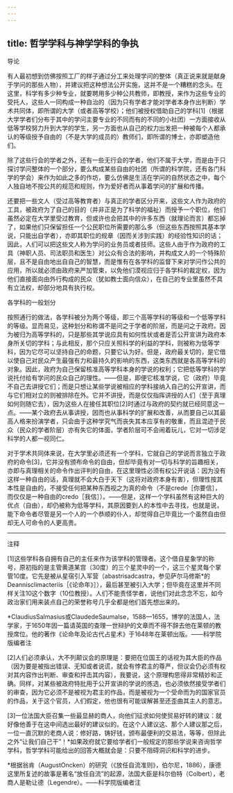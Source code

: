 ```yaml
---
---
---
```

title: 哲学学科与神学学科的争执
---





导论


有人最初想到仿佛按照工厂的样子通过分工来处理学问的整体（真正说来就是献身于学问的那些人物），并建议把这种想法公开实施，这并不是一个糟糕的念头。在这里，科学有多少种专业，就要聘用多少种公共教师，即教授，来作为这些专业的受托人，这些人一同构成一种自治的（因为只有学者才能对学者本身作出判断）学术共同体，即所谓的大学（或者高等学校）；他们被授权借助自己的学科[1]（根据大学学者们分布于其中的学问主要专业的不同而有的不同的小社团）一方面接收从低等学校努力升到大学的学生，另一方面也从自己的权力出发把一种被每个人都承认的等级授予自由的（不是大学的成员的）教师们，即所谓的博士，亦即塑造他们。

除了这些行会的学者之外，还有一些无行会的学者，他们不属于大学，而是由于只探讨学问整体的一个部分，要么构成某些自由的社团（所谓的科学院，还有各门科学的学会）来作为如此之多的作坊，要么仿佛是生活在学问的自然状态之中，每个人独自地不按公共的规范和规则，作为爱好者而从事着学问的扩展和传播。

还要把一些文人（受过高等教育者）与真正的学者区分开来，这些文人作为政府的工具，被政府为了自己的目的（并非正是为了科学的福祉）而授予一个职位，他们虽然必定在大学里受过教育，但或许也会把其中的许多东西（就理论而言）都忘掉了，如果他们只保留担任一个公民职位所需要的那么多（但这些东西按照其基本学说，只能出自学者），亦即其职位的规章（因而关涉到实践）的经验性知识的话；因此，人们可以把这些文人称为学问的业务员或者技师。这些人由于作为政府的工具（神职人员、司法职员和医生）对公众有合法的影响，并构成文人的一个特殊阶层，且不是自由地出自自己的智慧，而是惟有在各学科的监督下来对学问作公共的应用，所以就必须由政府来严加管束，以免他们漠视应归于各学科的裁定权，因为他们直接面向由外行构成的民众（犹如教士面向信众），在自己的专业里虽然不具有立法权，却部分地具有执行权。

各学科的一般划分

按照通行的做法，各学科被分为两个等级，即三个高等学科的等级和一个低等学科的等级。显而易见，这种划分和称谓不是问之于学者的阶层，而是问之于政府。因为被归为高等学科的，只是那些其学说应具有如何性状或者是否公开宣讲为政府本身所关切的学科；与此相反，那个只应关照科学的利益的学科，则被称为低等学科，因为它尽可以坚持自己的命题，只要它认为好。但是，政府最关切的，是它借以使自己对民众产生最强有力和最持久的影响的东西，这类东西就是各高等学科的对象。因此，政府为自己保留核准高等学科本身的学说的权利；它把低等学科的学说托付给有学问的民众自己的理性。——但是，即便它核准学说，它（政府）毕竟不自己去讲授它们；而是只想让某些学说被相应的学科接纳入自己的公开宣讲，而与它们相对立的则被排除在外。它并不讲授，而是仅仅指挥讲授的人们（至于真理如何则随它去），因为这些人在接任其职位[2]时通过与政府的契约就已经同意这一点。——某个政府去从事讲授，因而也从事科学的扩展和改善，从而要自己以其最高人格来扮演学者，只会由于这种学究气而丧失其本应享有的敬重，而且混迹于民众（民众的学者阶层）亦有失它的体面，学者阶层可不会闹着玩儿，它对一切涉足科学的人都一视同仁。

对于学术共同体来说，在大学里必须还有一个学科，它就自己的学说而言独立于政府的命令[3]，它并没有颁布命令的自由，但却毕竟有对一切与科学的旨趣相关，亦即与真理相关的命令作出评判的自由，在这里理性必须有权公开说话：因为没有这样一种自由的话，真理就不会大白于天下（这将对政府本身有害），但理性按其本性是自由的，不接受任何把某种东西视之为真的命令（不是crede［你要信］，而仅仅是一种自由的credo［我信］）。——但是，这样一个学科虽然有这种巨大的优点（自由），却仍被称为低等学科，其原因要到人的本性中去寻找，也就是说，能下命令者尽管是另一个人的一个恭顺的仆人，却觉得自己毕竟比一个虽然自由但却无人可命令的人更高贵。



***



注释

[1]这些学科各自拥有自己的主任来作为该学科的管理者。这个借自星象学的称号，原初指的是主管黄道某宫（30度）的三个星灵中的一个，这三个星灵每个掌管10度。它先是被从星宿引入军营（abastrisadcastra，参见萨尔马修斯*的Deannisclimacteriis［《论命年》］），最后甚至被引入大学；但毕竟在这里并不同样关注10这个数字（10位教授）。人们不能责怪学者，说他们对此念念不忘，如今政治家们用来装点自己的荣誉称号几乎全都是他们首先想出来的。

*ClaudiusSalmasius或ClaudedeSaumalse，1588—1655，博学的法国人，法学家，于1650年因一篇请英国的查理一世辩护的文章而不得不辞去他在莱顿的教授席位。他的著作《论命年及论古代占星术》于1648年在莱顿出版。——科学院版编者注

[2]人们必须承认，大不列颠议会的原理是：要把在位国王的话视为其大臣的作品（因为要是被指出错误、无知或者说谎，就会有悖君主的尊严，但议会仍必须有权对其内容作出判断、审查和抨击其内容），我要说，这个原理构思得非常精妙和正确。同样，对某些被政府特批用于公开宣讲的学说的拣选，也必须依然接受学者们的审查，因为它必须不是被视为君主的作品，而是被视为一个受命而为的国家官员的作品，关于这个官员，人们假定，他也很有可能误解甚至还歪曲其主人的意志。

[3]一位法国大臣召集一些最显赫的商人，向他们征求如何使贸易好转的建议：就好像他善于在这中间选出最好的建议似的。在这个人建议这、那个人建议那之后，一位一直沉默的老商人说：修好路，铸好钱，颁布最便利的交易法，等等，但除此之外“让我们自己干”！*如果政府就它要给学者们一般规定的那些学说来咨询哲学学科，哲学学科可能给出的回答大概就会是：只要不阻碍洞识和科学的进步。

*根据翁肯（AugustOncken）的研究（《放任自流准则》，伯尔尼，1886），康德这里所复述的故事是著名“放任自流”的起源，法国大臣是科尔伯特（Colbert），老商人是勒让德（Legendre）。——科学院版编者注